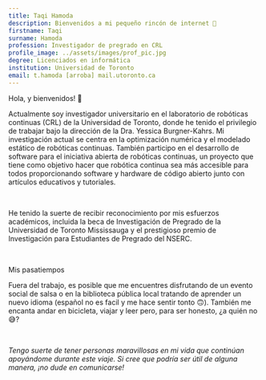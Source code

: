 ```yaml
---
title: Taqi Hamoda
description: Bienvenidos a mi pequeño rincón de internet 🌱
firstname: Taqi
surname: Hamoda
profession: Investigador de pregrado en CRL
profile_image: ../assets/images/prof_pic.jpg
degree: Licenciados en informática
institution: Universidad de Toronto
email: t.hamoda [arroba] mail.utoronto.ca
---
```


<Text as='h2' fontSize='3xl'>Hola, y bienvenidos! 👋</Text>

<Text>Actualmente soy investigador universitario en el <Link color='teal.500' href='https://crl.utm.utoronto.ca/'>laboratorio de robóticas continuas (CRL)</Link> de la Universidad de Toronto, donde he tenido el privilegio de trabajar bajo la dirección de la <Link color='teal.500' href='https://www.cs.toronto.edu/~jbk/'>Dra. Yessica Burgner-Kahrs</Link>. Mi investigación actual se centra en la optimización numérica y el modelado estático de robóticas continuas. También participo en el desarrollo de software para <Link color='teal.500' href='https://www.opencontinuumrobotics.com/'>el iniciativa abierta de robóticas continuas</Link>, un proyecto que tiene como objetivo hacer que robótica continua sea más accesible para todos proporcionando software y hardware de código abierto junto con artículos educativos y tutoriales.</Text>

<br/>

<Text>He tenido la suerte de recibir reconocimiento por mis esfuerzos académicos, incluida la <Link color='teal.500' href='https://www.utm.utoronto.ca/dean/awards-grants/undergraduate-awards-grants/utm-undergraduate-research-grants'>beca de Investigación de Pregrado de la Universidad de Toronto Mississauga</Link> y el prestigioso <Link color='teal.500' href='https://www.nserc-crsng.gc.ca/students-etudiants/ug-pc/usra-brpc_eng.asp'>premio de Investigación para Estudiantes de Pregrado del NSERC</Link>.</Text>

<br/>

<Text as='h3' fontSize='2xl'>Mis pasatiempos</Text>

Fuera del trabajo, es posible que me encuentres disfrutando de un evento social de salsa o en la biblioteca pública local tratando de aprender un nuevo idioma (español no es facil y me hace sentir tonto 🙃). También me encanta andar en bicicleta, viajar y leer pero, para ser honesto, ¿a quién no 😅?

<br/>

*Tengo suerte de tener personas maravillosas en mi vida que continúan apoyándome durante este viaje. Si cree que podría ser útil de alguna manera, ¡no dude en comunicarse!*
